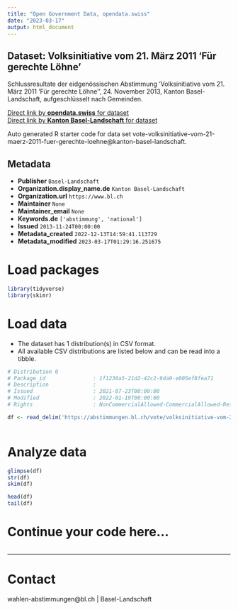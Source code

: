 ```yaml
---
title: "Open Government Data, opendata.swiss"
date: "2023-03-17"
output: html_document
---
```


## Dataset: Volksinitiative vom 21. März 2011 'Für gerechte Löhne'

Schlussresultate der eidgenössischen Abstimmung 'Volksinitiative vom 21. März 2011 'Für gerechte Löhne'', 24. November 2013, Kanton Basel-Landschaft, aufgeschlüsselt nach Gemeinden.

[Direct link by **opendata.swiss** for dataset](https://opendata.swiss/de/dataset/volksinitiative-vom-21-marz-2011-fur-gerechte-lohne)<br>
[Direct link by **Kanton Basel-Landschaft** for dataset](https://abstimmungen.bl.ch/vote/volksinitiative-vom-21-maerz-2011-fuer-gerechte-loehne/data)

Auto generated R starter code for data set vote-volksinitiative-vom-21-maerz-2011-fuer-gerechte-loehne@kanton-basel-landschaft.

## Metadata

- **Publisher** `Basel-Landschaft`
- **Organization.display_name.de** `Kanton Basel-Landschaft`
- **Organization.url** `https://www.bl.ch`
- **Maintainer** `None`
- **Maintainer_email** `None`
- **Keywords.de** `['abstimmung', 'national']`
- **Issued** `2013-11-24T00:00:00`
- **Metadata_created** `2022-12-13T14:59:41.113729`
- **Metadata_modified** `2023-03-17T01:29:16.251675`


# Load packages

```r

library(tidyverse)
library(skimr)

```

# Load data

-   The dataset has 1 distribution(s) in CSV format.
-   All available CSV distributions are listed below and can be read into a tibble.

```r

# Distribution 0
# Package_id               : 1f1236a5-21d2-42c2-9da9-e005ef8fea71
# Description              : 
# Issued                   : 2021-07-23T00:00:00
# Modified                 : 2022-01-19T00:00:00
# Rights                   : NonCommercialAllowed-CommercialAllowed-ReferenceRequired

df <- read_delim('https://abstimmungen.bl.ch/vote/volksinitiative-vom-21-maerz-2011-fuer-gerechte-loehne/data-csv')



```

# Analyze data

```r

glimpse(df)
str(df)
skim(df)

head(df)
tail(df)

```

# Continue your code here...

```r

```

------------------------------------------------------------------------

# Contact

wahlen-abstimmungen@bl.ch | Basel-Landschaft
